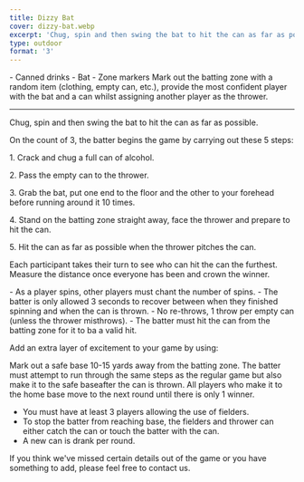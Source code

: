 ```yaml
---
title: Dizzy Bat
cover: dizzy-bat.webp
excerpt: 'Chug, spin and then swing the bat to hit the can as far as possible.'
type: outdoor
format: '3'
---
```


<GameHero
  cover="/BeerGoggleGames/images/dizzy-bat.webp"
  alt="Dizzy Bat"
/>

<GameSection title="Equipment" icon="/BeerGoggleGames/images/liquor.webp">
-   Canned drinks
-   Bat
-   Zone markers
</GameSection>

<GameSection title="Setup" icon="/BeerGoggleGames/images/settings.webp">
Mark out the batting zone with a random item (clothing, empty can, etc.), provide the most confident player with the bat and a can whilst assigning another player as the thrower.

* * *
</GameSection>

<GameSection title="Aim of the Game" icon="/BeerGoggleGames/images/target.webp">
<p>Chug, spin and then swing the bat to hit the can as far as possible.</p>
</GameSection>

<GameSection title="How to Play" icon="/BeerGoggleGames/images/question.webp">
On the count of 3, the batter begins the game by carrying out these 5 steps:

1\. Crack and chug a full can of alcohol.

2\. Pass the empty can to the thrower.

3\. Grab the bat, put one end to the floor and the other to your forehead before running around it 10 times.

4\. Stand on the batting zone straight away, face the thrower and prepare to hit the can.

5\. Hit the can as far as possible when the thrower pitches the can.

Each participant takes their turn to see who can hit the can the furthest. Measure the distance once everyone has been and crown the winner.
</GameSection>

<GameSection title="Rules" icon="/BeerGoggleGames/images/rules.webp">
-   As a player spins, other players must chant the number of spins.
-   The batter is only allowed 3 seconds to recover between when they finished spinning and when the can is thrown.
-   No re-throws, 1 throw per empty can (unless the thrower misthrows).
-   The batter must hit the can from the batting zone for it to ba a valid hit.
</GameSection>

<GameSection title="Special Edition" icon="/BeerGoggleGames/images/special.webp">
<p>Add an extra layer of excitement to your game by using:</p>
</GameSection>

<GameSection title="**Homerun**" icon="/BeerGoggleGames/images/question.webp">
Mark out a safe base 10-15 yards away from the batting zone. The batter must attempt to run through the same steps as the regular game but also make it to the safe baseafter the can is thrown. All players who make it to the home base move to the next round until there is only 1 winner.

-   You must have at least 3 players allowing the use of fielders.
-   To stop the batter from reaching base, the fielders and thrower can either catch the can or touch the batter with the can.
-   A new can is drank per round.
</GameSection>

<ShareButtons title="Dizzy Bat" />

<FeedbackCard>
<p>If you think we've missed certain details out of the game or you have something to add, please feel free to contact us.</p>
</FeedbackCard>
